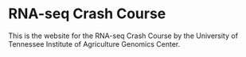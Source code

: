 # RNA-seq Crash Course

This is the website for the RNA-seq Crash Course by the University of Tennessee Institute of Agriculture Genomics Center.
